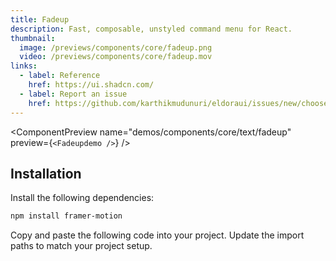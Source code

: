 ```yaml
---
title: Fadeup
description: Fast, composable, unstyled command menu for React.
thumbnail:
  image: /previews/components/core/fadeup.png
  video: /previews/components/core/fadeup.mov
links:
  - label: Reference
    href: https://ui.shadcn.com/
  - label: Report an issue
    href: https://github.com/karthikmudunuri/eldoraui/issues/new/choose
---
```


<ComponentPreview
  name="demos/components/core/text/fadeup"
  preview={`<Fadeupdemo />`}
/>

## Installation

<Steps>
  <Step>Install the following dependencies:</Step>

```bash
npm install framer-motion
```

  <Step>Copy and paste the following code into your project.</Step>
  <ComponentSource name="components/core/default/fadeup" />
  <Step>Update the import paths to match your project setup.</Step>
</Steps>
